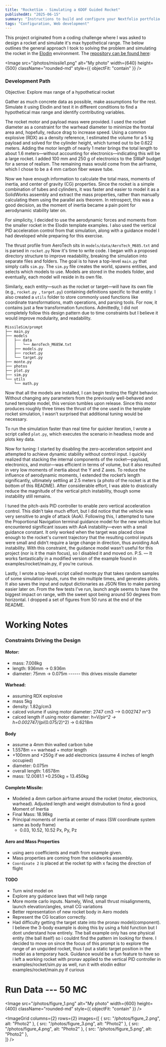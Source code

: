 ```yaml
---
title: "RocketSim - Simulating a 6DOF Guided Rocket"
publishedAt: "2025-06-15"
summary: "Instructions to build and configure your Nextfolio portfolio."
tags: "Configuration, Web development"
---
```


This project originated from a coding challenge where I was asked to design a rocket and simulate it's max hypothetical range. The below outlines the general approach I took to solving the problem and simulating the rocket in the [Elodin](https://www.elodin.systems) environment. The [repository can be found here](https://github.com/rq-d/MissileSim/tree/prompt): 

<Image
  src="/photos/missile1.png"
  alt="My photo"
  width={640}
  height={500}
  className="rounded-md"
  style={{ objectFit: "contain" }}
/>

### Development Path
Objective: Explore max range of a hypothetical rocket

Gather as much concrete data as possible, make assumptions for the rest. Simulate it using Elodin and test it in different conditions to find a hypothetical max range and identify contributing variables.

The rocket motor and payload mass were provided. I used the rocket diameter as a constraint for the warhead diameter to minimize the frontal area and, hopefully, reduce drag to increase speed. Using a common explosive (RDX) as a density reference, I estimated the volume for a 5 kg payload and solved for the cylinder height, which turned out to be 0.622 meters. Adding the motor length of nearly 1 meter brings the total length to about 1.6 meters—without accounting for electronics—indicating this will be a large rocket. I added 100 mm and 250 g of electronics to the SWaP budget for a sense of realism. The remaining mass would come from the airframe, which I chose to be a 4 mm carbon fiber weave tube.

Now we have enough information to calculate the total mass, moments of inertia, and center of gravity (CG) properties. Since the rocket is a simple combination of tubes and cylinders, it was faster and easier to model it as a SolidWorks assembly and extract the mass properties, rather than manually calculating them using the parallel axis theorem. In retrospect, this was a good decision, as the moment of inertia became a pain point for aerodynamic stability later on.

For simplicity, I decided to use the aerodynamic forces and moments from the smaller rocket in the Elodin template examples. I also used the vertical PID acceleration control from that simulation, along with a guidance model I had developed while preparing for this exercise.

The thrust profile from AeroTech sits in `models/data/AeroTech_M685.txt` and is parsed in `rocket.py`
Now it's time to write code. I began with a proposed directory structure to improve readability, breaking the simulation into separate files and folders. The goal is to have a top-level `main.py` that simply calls `sim.py`. The `sim.py` file creates the world, spawns entities, and selects which models to use. Models are stored in the models folder, and eventually, each model will reside in its own file.

Similarly, each entity—such as the rocket or target—will have its own file (e.g., `rocket.py `, `target.py`) containing definitions specific to that entity. I also created a `utils` folder to store commonly used functions like coordinate transformations, math operations, and parsing tools. For now, it contains just a few transformation functions. Admittedly, I did not completely follow this design pattern due to time constraints but I believe it would improve modularity, and readability.

```
MissileSim/prompt
├── main.py
├── models
│   ├── data
│   │   └── AeroTech_M685W.txt
│   ├── models.py
│   ├── rocket.py
│   └── target.py
├── monte.py
├── photos
├── plot.py
├── sim.py
└── utils
    └── math.py
```

Now that all the models are installed, I can begin testing the flight behavior. Without changing any parameters from the previously well-behaved and tuned template model, this version tumbles upon release. Since this motor produces roughly three times the thrust of the one used in the template rocket simulation, I wasn’t surprised that additional tuning would be necessary.

To run the simulation faster than real time for quicker iteration, I wrote a script called `plot.py`, which executes the scenario in headless mode and plots key data.

Now for tuning: I started by disabling the zero-acceleration setpoint and attempted to achieve dynamic stability without control input. I quickly realized that stacking the internal components of the rocket—payload, electronics, and motor—was efficient in terms of volume, but it also resulted in very low moments of inertia about the Y and Z axes. To reduce the influence of aerodynamic moments, I extended the rocket’s length significantly, ultimately settling at 2.5 meters (a photo of the rocket is at the bottom of this README). After considerable effort, I was able to drastically reduce the magnitude of the vertical pitch instability, though some instability still remains.

I tuned the pitch-axis PID controller to enable zero vertical acceleration control. This didn’t take much effort, but I did notice that the vehicle was very sensitive to angle of attack (AoA). Following this, I attempted to tune the Proportional Navigation terminal guidance model for the new vehicle but encountered significant issues with AoA instability—even with a small guidance constant. It only worked when the target was placed close enough to the rocket's current trajectory that the resulting control inputs were small and didn’t require a large change in direction, thus avoiding AoA instability. With this constraint, the guidance model wasn’t useful for this project (nor is it the main focus), so I disabled it and moved on.
P.S. — It works fantastically in a modified version of the example found in examples/rocket/main.py, if you're curious.

Lastly, I wrote a top-level script called monte.py that takes random samples of some simulation inputs, runs the sim multiple times, and generates plots. It also saves the input and output dictionaries as JSON files to make parsing easier later on. From the few tests I’ve run, launch angle seems to have the biggest impact on range, with the sweet spot being around 50 degrees from horizontal. I dropped a set of figures from 50 runs at the end of the README.

# Working Notes

### Constraints Driving the Design

#### Motor:

- mass: 7.008kg
- length: 936mm -> 0.936m
- diameter: 75mm -> 0.075m ------ this drives missile diameter

#### Warhead:

- assuming RDX explosive
- mass 5kg
- density: 1.82g/cm3
- calced volume if using motor diameter: 2747 cm3 --> 0.002747 m^3
- calced length if using motor diameter: h=V/pi*r^2 -> h=0.002747/(pi*(0.075/2)^2) -> 0.6218m

#### Body

- assume a 4mm thin walled carbon tube
- 1.5578m == warhead + motor length
- +100mm and +250g if we add electronics (assume 4 inches of length occupied)
- diameter: 0.075m
- overall length: 1.6578m
- mass: 12.0081.1 +0.250kg = 13.450kg

#### Complete Missile:

- Modeled a 4mm carbon airframe around the rocket (motor, electronics, warhead). Adjusted length and weight distrubution to find a good Moment of Inertia
- Final Mass: 18.98kg
- Principal moments of inertia at center of mass (SW coordinate system same as body frame)
  - 0.03, 10.52, 10.52 Px, Py, Pz

#### Aero and Mass Properties

- using aero coefficients and math from example given.
- Mass properties are coming from the solidworks assembly.
- `Coordinate 2` is placed at the rocket tip with x facing the direction of flight

#### TODO

- Turn wind model on
- Explore any guidance laws that will help range
- More monte carlo inputs. Namely, Wind, small thrust misalignments, launch elevation/angles, small CG variations
- Better representation of new rocket body in Aero models
- Represent the CG location correctly.
- Had difficulty getting the target state into the pronav model(component). I believe the 3-body example is doing this by using a fold function but I dont understand how entirely. The ball example only has one physical entity (the ball itself) so i couldnt find the pattern im looking for there. I decided to move on since the focus of this prompt is to explore the range of an unguided rocket, thus I put a static target position in the model as a temporary hack. Guidance would be a fun feature to have so i left a working rocket with pronav applied to the vertical PID controller in examples/rocket/sim.py as well, run it with elodin editor examples/rocket/main.py if curious

# Run Data --- 50 MC

<Image
  src="/photos/figure_1.png"
  alt="My photo"
  width={600}
  height={400}
  className="rounded-md"
  style={{ objectFit: "contain" }}
/>

<ImageGrid
  columns={2}
  rows={2}
  images={[
    { src: "/photos/figure_2.png", alt: "Photo2" },
    { src: "/photos/figure_3.png", alt: "Photo2" },
    { src: "/photos/figure_4.png", alt: "Photo2" },
    { src: "/photos/figure_5.png", alt: "Photo2" },    
  ]}
/>
